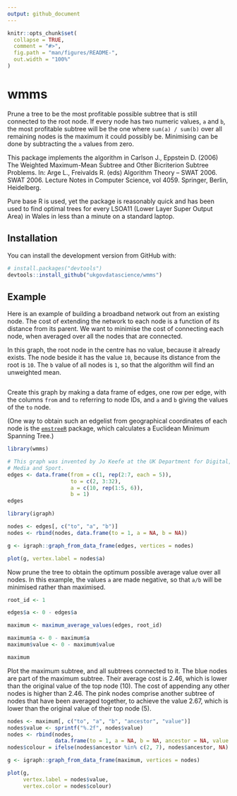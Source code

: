 ```yaml
---
output: github_document
---
```


<!-- README.md is generated from README.Rmd. Please edit that file -->

```r
knitr::opts_chunk$set(
  collapse = TRUE,
  comment = "#>",
  fig.path = "man/figures/README-",
  out.width = "100%"
)
```

# wmms

<!-- badges: start -->
<!-- badges: end -->

Prune a tree to be the most profitable possible subtree that is still connected
to the root node.  If every node has two numeric values, `a` and `b`, the most
profitable subtree will be the one where `sum(a) / sum(b)` over all remaining
nodes is the maximum it could possibly be.  Minimising can be done by
subtracting the `a` values from zero.

This package implements the algorithm in Carlson J., Eppstein D. (2006) The
Weighted Maximum-Mean Subtree and Other Bicriterion Subtree Problems. In: Arge
L., Freivalds R. (eds) Algorithm Theory – SWAT 2006.  SWAT 2006. Lecture Notes
in Computer Science, vol 4059. Springer, Berlin, Heidelberg.

Pure base R is used, yet the package is reasonably quick and has been used to
find optimal trees for every LSOA11 (Lower Layer Super Output Area) in Wales in
less than a minute on a standard laptop.

## Installation

You can install the development version from GitHub with:

``` r
# install.packages("devtools")
devtools::install_github("ukgovdatascience/wmms")
```

## Example

Here is an example of building a broadband network out from an existing node.
The cost of extending the network to each node is a function of its distance
from its parent.  We want to minimise the cost of connecting each node, when
averaged over all the nodes that are connected.

In this graph, the root node in the centre has no value, because it already
exists.  The node beside it has the value `10`, because its distance from the
root is `10`.  The `b` value of all nodes is `1`, so that the algorithm will
find an unweighted mean.

```r
```

Create this graph by making a data frame of edges, one row per edge, with the
columns `from` and `to` referring to node IDs, and `a` and `b` giving the values
of the `to` node.

(One way to obtain such an edgelist from geographical coordinates of each node
is the [`emstreeR`](https://cran.r-project.org/package=emstreeR) package, which
calculates a Euclidean Minimum Spanning Tree.)

```r
library(wmms)

# This graph was invented by Jo Keefe at the UK Department for Digital, Culture,
# Media and Sport.
edges <- data.frame(from = c(1, rep(2:7, each = 5)),
                    to = c(2, 3:32),
                    a = c(10, rep(1:5, 6)),
                    b = 1)
edges
```

```r
library(igraph)

nodes <- edges[, c("to", "a", "b")]
nodes <- rbind(nodes, data.frame(to = 1, a = NA, b = NA))

g <- igraph::graph_from_data_frame(edges, vertices = nodes)

plot(g, vertex.label = nodes$a)
```

Now prune the tree to obtain the optimum possible average value over all nodes.
In this example, the values `a` are made negative, so that `a/b` will be
minimised rather than maximised.

```r
root_id <- 1

edges$a <- 0 - edges$a

maximum <- maximum_average_values(edges, root_id)

maximum$a <- 0 - maximum$a
maximum$value <- 0 - maximum$value

maximum
```

Plot the maximum subtree, and all subtrees connected to it.  The blue nodes are
part of the maximum subtree.  Their average cost is 2.46, which is lower than
the original value of the top node (10).  The cost of appending any other nodes
is higher than 2.46.  The pink nodes comprise another subtree of nodes that have
been averaged together, to achieve the value 2.67, which is lower than the
original value of their top node (5).

```r
nodes <- maximum[, c("to", "a", "b", "ancestor", "value")]
nodes$value <- sprintf("%.2f", nodes$value)
nodes <- rbind(nodes,
               data.frame(to = 1, a = NA, b = NA, ancestor = NA, value = NA))
nodes$colour = ifelse(nodes$ancestor %in% c(2, 7), nodes$ancestor, NA)

g <- igraph::graph_from_data_frame(maximum, vertices = nodes)

plot(g,
     vertex.label = nodes$value,
     vertex.color = nodes$colour)
```
